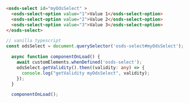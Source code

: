 ```html
<osds-select id="myOdsSelect" >
  <osds-select-option value="1">Value 1</osds-select-option>
  <osds-select-option value="2">Value 2</osds-select-option>
  <osds-select-option value="3">Value 3</osds-select-option>
</osds-select>
```

```typescript
// vanilla typescript
const odsSelect = document.querySelector('osds-select#myOdsSelect');

  async function componentOnLoad() {
    await customElements.whenDefined('osds-select');
    odsSelect.getValidity().then((validity: any) => {
      console.log("getValidity myOdsSelect", validity);
    });
  }

  componentOnLoad();
```
